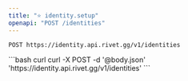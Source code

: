 ```yaml
---
title: "⭐️ identity.setup"
openapi: "POST /identities"
---
```


```
POST https://identity.api.rivet.gg/v1/identities
```


<RequestExample>
```bash curl
curl -X POST -d '@body.json' 'https://identity.api.rivet.gg/v1/identities'
```
</RequestExample>
